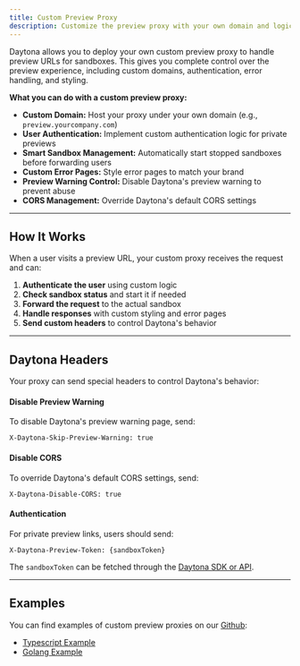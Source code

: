 ```yaml
---
title: Custom Preview Proxy
description: Customize the preview proxy with your own domain and logic.
---
```


Daytona allows you to deploy your own custom preview proxy to handle preview URLs for sandboxes. This gives you complete control over the preview experience, including custom domains, authentication, error handling, and styling.

**What you can do with a custom preview proxy:**

- **Custom Domain:** Host your proxy under your own domain (e.g., `preview.yourcompany.com`)
- **User Authentication:** Implement custom authentication logic for private previews
- **Smart Sandbox Management:** Automatically start stopped sandboxes before forwarding users
- **Custom Error Pages:** Style error pages to match your brand
- **Preview Warning Control:** Disable Daytona's preview warning to prevent abuse
- **CORS Management:** Override Daytona's default CORS settings

---

## How It Works

When a user visits a preview URL, your custom proxy receives the request and can:

1. **Authenticate the user** using custom logic
2. **Check sandbox status** and start it if needed
3. **Forward the request** to the actual sandbox
4. **Handle responses** with custom styling and error pages
5. **Send custom headers** to control Daytona's behavior

---

## Daytona Headers

Your proxy can send special headers to control Daytona's behavior:

#### Disable Preview Warning

To disable Daytona's preview warning page, send:

```
X-Daytona-Skip-Preview-Warning: true
```

#### Disable CORS

To override Daytona's default CORS settings, send:

```
X-Daytona-Disable-CORS: true
```

#### Authentication

For private preview links, users should send:

```
X-Daytona-Preview-Token: {sandboxToken}
```

The `sandboxToken` can be fetched through the [Daytona SDK or API](/docs/en/preview-and-authentication).

---

## Examples

You can find examples of custom preview proxies on our [Github](https://github.com/daytonaio/daytona-proxy-samples):

- [Typescript Example](https://github.com/daytonaio/daytona-proxy-samples/tree/main/typescript)
- [Golang Example](https://github.com/daytonaio/daytona-proxy-samples/tree/main/go)

